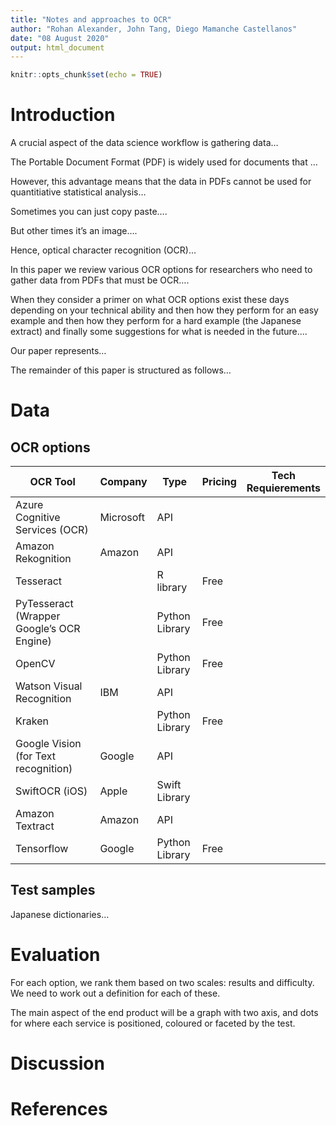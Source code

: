 ```yaml
---
title: "Notes and approaches to OCR"
author: "Rohan Alexander, John Tang, Diego Mamanche Castellanos"
date: "08 August 2020"
output: html_document
---
```


```r
knitr::opts_chunk$set(echo = TRUE)
```

# Introduction

A crucial aspect of the data science workflow is gathering data...

The Portable Document Format (PDF) is widely used for documents that ... 

However, this advantage means that the data in PDFs cannot be used for quantitiative statistical analysis... 

Sometimes you can just copy paste.... 

But other times it's an image....

Hence, optical character recognition (OCR)...

In this paper we review various OCR options for researchers who need to gather data from PDFs that must be OCR....

When they consider a primer on what OCR options exist these days depending on your technical ability and then how they perform for an easy example and then how they perform for a hard example (the Japanese extract) and finally some suggestions for what is needed in the future....


Our paper represents...

The remainder of this paper is structured as follows...



# Data

## OCR options


| OCR Tool                             | Company	 | Type           |	Pricing |	Tech Requierements |
| ------------------------------------ | --------- | -------------- | ------- | ------------------ |
| Azure Cognitive Services (OCR)       | Microsoft | API		        |         |                    |
| Amazon Rekognition	                 | Amazon	   | API		        |         |                    |
| Tesseract		                         |           | R library      | Free	  |                    |
| PyTesseract (Wrapper Google's OCR Engine)    |           | Python Library | Free    |                    |
| OpenCV		                           |           | Python Library | Free	  |                    |
| Watson Visual Recognition	           | IBM	     | API		        |         |                    |
| Kraken		                           |           | Python Library	| Free	  |                    |
| Google Vision (for Text recognition) | Google	   | API		        |         |                    |
| SwiftOCR	(iOS)                      | Apple	   | Swift Library  |         |                    | 		
| Amazon Textract	                     | Amazon	   | API		        |         |                    |
|	Tensorflow                           | Google    | Python Library | Free    |                    |			



## Test samples

Japanese dictionaries...




# Evaluation


For each option, we rank them based on two scales: results and difficulty. We need to work out a definition for each of these. 


The main aspect of the end product will be a graph with two axis, and dots for where each service is positioned, coloured or faceted by the test.



# Discussion


# References

